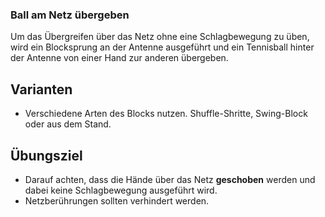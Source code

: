 ### Ball am Netz übergeben

Um das Übergreifen über das Netz ohne eine Schlagbewegung zu üben, wird ein Blocksprung an der Antenne ausgeführt und ein Tennisball hinter der Antenne von einer Hand zur anderen übergeben.

:::{.callout-tip}
## Varianten
- Verschiedene Arten des Blocks nutzen. Shuffle-Shritte, Swing-Block oder aus dem Stand.
:::


:::{.callout-important}
## Übungsziel
- Darauf achten, dass die Hände über das Netz **geschoben** werden und dabei keine Schlagbewegung ausgeführt wird.
- Netzberührungen sollten verhindert werden.
:::
